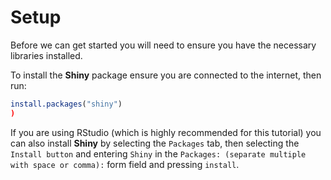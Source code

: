 # Setup {#intro}

Before we can get started you will need to ensure you have the necessary libraries installed.

To install the **Shiny** package ensure you are connected to the internet, then run:

```r
install.packages("shiny")
)
```

If you are using RStudio (which is highly recommended for this tutorial) you can also install **Shiny** by selecting the `Packages` tab, then selecting the `Install button` and entering `Shiny` in the `Packages: (separate multiple with space or comma):` form field and pressing `install`.
